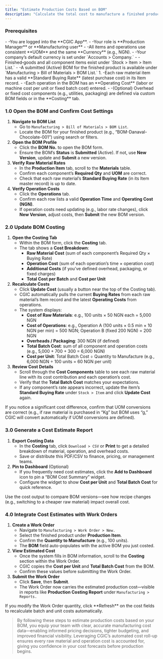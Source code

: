 ```yaml
---
title: "Estimate Production Costs Based on BOM"
description: "Calculate the total cost to manufacture a finished product by leveraging your Bill of Materials (BOM) and operation costs—so you know exactly how much each production run and unit will cost in the CGIC App."
---
```


### Prerequisites

<CardGroup cols={1}>
  <Card title="Logged In & Role" icon="user" iconType="duotone">
    - -You are logged into the **CGIC App**.
    - -Your role is **Production Manager** or **Manufacturing user**
  </Card>
  <Card title="Warehouse & Currency" icon="chart-pie-simple-circle-currency" iconType="duotone">
    - -All items and operations use consistent **UOM** and the same **Currency** (e.g., NGN).
    - -Your company’s default currency is set under `Accounts > Company.`
  </Card>
  <Card title="Items & BOMs" icon="sitemap" iconType="duotone">
    - -Finished‐goods and all component items exist under `Stock > Item > Item List.`
    - -A submitted (Active) BOM for the finished product is available under `Manufacturing > Bill of Materials > BOM List.`
  </Card>
  <Card title="Cost Data Configured" icon="explosion" iconType="duotone">
    1. -Each raw material item has a valid **Standard Buying Rate** (latest purchase cost) in its Item record.
       - -Each operation in the BOM has an **Operating Cost** (labor or machine cost per unit or fixed batch cost) entered.
       - -(Optional) Overhead or fixed cost components (e.g., utilities, packaging) are defined via custom BOM fields or in the **Costing** tab.
  </Card>
</CardGroup>

### 1.0 Open the BOM and Confirm Cost Settings

1. **Navigate to BOM List**
   - Go to `Manufacturing > Bill of Materials > BOM List`.
   - Locate the BOM for your finished product (e.g., “BOM-Danaval-Chocolate-001”) using search or filters.
2. **Open the BOM Profile**
   - Click the **BOM No.** to open the BOM form.
   - Ensure the BOM’s **Status** is **Submitted** (Active). If not, use **New Version**, update and **Submit** a new version.
3. **Verify Raw Material Rates**
   - In the **Production Item** tab, scroll to the **Materials** table.
   - Confirm each component’s **Required Qty** and **UOM** are correct.
   - Check that each raw material’s **Standard Buying Rate** (in its Item master record) is up to date.
4. **Verify Operation Costs**
   - Click the **Operations** tab.
   - Confirm each row lists a valid **Operation Time** and **Operating Cost (NGN)**.
   - If operation costs need updating (e.g., labor rate changes), click **New Version**, adjust costs, then **Submit** the new BOM version.

### 2.0 Update BOM Costing

1. **Open the Costing Tab**
   - Within the BOM form, click the **Costing** tab.
   - The tab shows a **Cost Breakdown**:
     - **Raw Material Cost** (sum of each component’s Required Qty × Buying Rate)
     - **Operation Cost** (sum of each operation’s time × operation cost)
     - **Additional Costs** (if you’ve defined overhead, packaging, or fixed charges)
     - **Total Cost per Batch** and **Cost per Unit**
2. **Recalculate Costs**
   - Click **Update Cost** (usually a button near the top of the Costing tab).
   - CGIC automatically pulls the current **Buying Rates** from each raw material’s Item record and the latest **Operating Costs** from operations.
   - The system displays:
     - **Cost of Raw Materials**: e.g., 100 units × 50 NGN each = 5,000 NGN
     - **Cost of Operations**: e.g., Operation A (100 units × 0.5 min × 10 NGN per min) = 500 NGN; Operation B (fixed 200 NGN) = 200 NGN
     - **Overheads / Packaging**: 300 NGN (if defined)
     - **Total Batch Cost**: sum of all component and operation costs (e.g., 5,000 \+ 700 \+ 300 = 6,000 NGN)
     - **Cost per Unit**: Total Batch Cost ÷ Quantity to Manufacture (e.g., 6,000 NGN ÷ 100 units = 60 NGN per unit)
3. **Review Cost Details**
   - Scroll through the **Cost Components** table to see each raw material line with its cost contribution and each operation’s cost.
   - Verify that the **Total Batch Cost** matches your expectations.
   - If any component’s rate appears incorrect, update the item’s **Standard Buying Rate** under `Stock > Item` and click **Update Cost** again.

<Note>
  If you notice a significant cost difference, confirm that UOM conversions are correct (e.g., if raw material is purchased in “Kg” but BOM uses “g,” CGIC will convert automatically if UOM conversions are defined).
</Note>

### 3.0 Generate a Cost Estimate Report

1. **Export Costing Data**
   - In the **Costing** tab, click `Download > CSV` or **Print** to get a detailed breakdown of material, operation, and overhead costs.
   - Save or distribute this PDF/CSV to finance, pricing, or management teams.
2. **Pin to Dashboard** (Optional)
   - If you frequently need cost estimates, click the **Add to Dashboard** icon to pin a “BOM Cost Summary” widget.
   - Configure the widget to show **Cost per Unit** and **Total Batch Cost** for quick reference.

<Tip>
  Use the cost output to compare BOM versions—see how recipe changes (e.g., switching to a cheaper raw material) impact overall cost.
</Tip>

### 4.0 Integrate Cost Estimates with Work Orders

1. **Create a Work Order**
   - Navigate to `Manufacturing > Work Order > New.`
   - Select the finished product under **Production Item**.
   - Confirm the **Quantity to Manufacture** (e.g., 100 units).
   - The **BOM** field auto-populates with the active BOM you just costed.
2. **View Estimated Cost**
   - Once the system fills in BOM information, scroll to the **Costing** section within the Work Order.
   - CGIC copies the **Cost per Unit** and **Total Batch Cost** from the BOM.
   - Confirm these values before submitting the Work Order.
3. **Submit the Work Order**
   - Click **Save**, then **Submit**.
   - The Work Order now carries the estimated production cost—visible in reports like **Production Costing Report** under `Manufacturing > Reports.`

<Tip>
  If you modify the Work Order quantity, click **Refresh** on the cost fields to recalculate batch and unit costs automatically.
</Tip>

> By following these steps to estimate production costs based on your BOM, you equip your team with clear, accurate manufacturing cost data—enabling informed pricing decisions, tighter budgeting, and improved financial visibility. Leveraging CGIC’s automated cost roll-up ensures every raw material and operation cost is accounted for, giving you confidence in your cost forecasts before production begins.